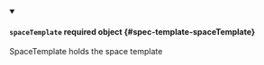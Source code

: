


<details className="config-field" data-expandable="true" open>
<summary>

#### `spaceTemplate` <span className="config-field-required" data-required="false">required</span> <span className="config-field-type">object</span> <span className="config-field-default"></span> <span className="config-field-enum"></span> {#spec-template-spaceTemplate}

SpaceTemplate holds the space template

</summary>

<PartialSpaceTemplatereference />


</details>
